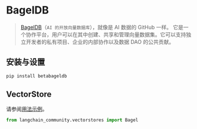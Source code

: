 # BagelDB

> [BagelDB](https://www.bageldb.ai/)（`AI 的开放向量数据库`），就像是 AI 数据的 GitHub 一样。
它是一个协作平台，用户可以在其中创建、共享和管理向量数据集。它可以支持独立开发者的私有项目、企业的内部协作以及数据 DAO 的公共贡献。

## 安装与设置

```bash
pip install betabageldb
```

## VectorStore

请参阅[用法示例](/docs/integrations/vectorstores/bageldb)。

```python
from langchain_community.vectorstores import Bagel
```
